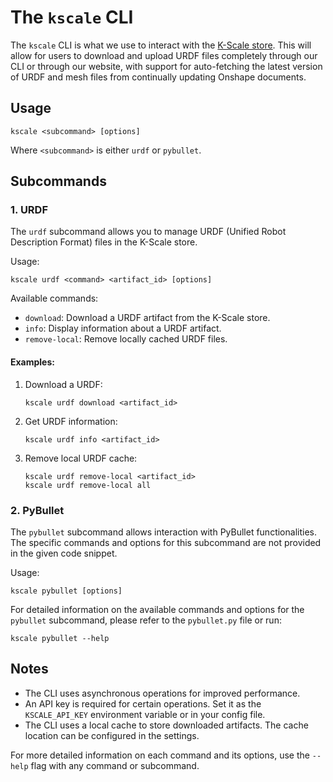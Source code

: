 # The `kscale` CLI

The `kscale` CLI is what we use to interact with the [K-Scale store](https://kscale.store/). This will allow for users to download and upload URDF files completely through our CLI or through our website, with support for auto-fetching the latest version of URDF and mesh files from continually updating Onshape documents.

## Usage

```
kscale <subcommand> [options]
```

Where `<subcommand>` is either `urdf` or `pybullet`.

## Subcommands

### 1. URDF

The `urdf` subcommand allows you to manage URDF (Unified Robot Description Format) files in the K-Scale store.

Usage:
```
kscale urdf <command> <artifact_id> [options]
```

Available commands:

- `download`: Download a URDF artifact from the K-Scale store.
- `info`: Display information about a URDF artifact.
- `remove-local`: Remove locally cached URDF files.

#### Examples:

1. Download a URDF:
   ```
   kscale urdf download <artifact_id>
   ```

2. Get URDF information:
   ```
   kscale urdf info <artifact_id>
   ```

4. Remove local URDF cache:
   ```
   kscale urdf remove-local <artifact_id>
   kscale urdf remove-local all
   ```

### 2. PyBullet

The `pybullet` subcommand allows interaction with PyBullet functionalities. The specific commands and options for this subcommand are not provided in the given code snippet.

Usage:
```
kscale pybullet [options]
```

For detailed information on the available commands and options for the `pybullet` subcommand, please refer to the `pybullet.py` file or run:
```
kscale pybullet --help
```

## Notes

- The CLI uses asynchronous operations for improved performance.
- An API key is required for certain operations. Set it as the `KSCALE_API_KEY` environment variable or in your config file.
- The CLI uses a local cache to store downloaded artifacts. The cache location can be configured in the settings.

For more detailed information on each command and its options, use the `--help` flag with any command or subcommand.
